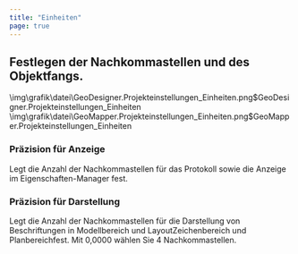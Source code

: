 ```yaml
---
title: "Einheiten"
page: true
---
```

## Festlegen der Nachkommastellen und des Objektfangs.

<GeoDesigner>
<Image>\img\grafik\datei\GeoDesigner.Projekteinstellungen_Einheiten.png$GeoDesigner.Projekteinstellungen_Einheiten</Image>
</GeoDesigner>
<GeoMapper>
<Image>\img\grafik\datei\GeoMapper.Projekteinstellungen_Einheiten.png$GeoMapper.Projekteinstellungen_Einheiten</Image>
</GeoMapper>


### Pr&#228;zision f&#252;r Anzeige
Legt die Anzahl der Nachkommastellen f&#252;r das Protokoll sowie die Anzeige im Eigenschaften-Manager fest.
### Pr&#228;zision f&#252;r Darstellung
Legt die Anzahl der Nachkommastellen f&#252;r die Darstellung von Beschriftungen in <GeoDesigner>Modellbereich und Layout</GeoDesigner><GeoMapper>Zeichenbereich und Planbereich</GeoMapper>fest.
<Info>
Mit 0,0000 w&#228;hlen Sie 4 Nachkommastellen.
</Info>
